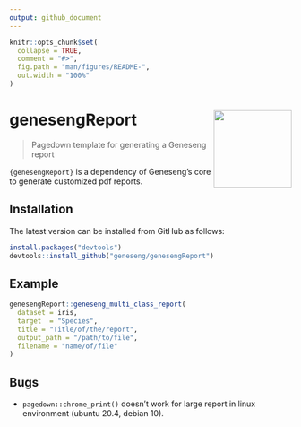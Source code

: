 ```yaml
---
output: github_document
---
```


<!-- README.md is generated from README.Rmd. Please edit that file -->

```r
knitr::opts_chunk$set(
  collapse = TRUE,
  comment = "#>",
  fig.path = "man/figures/README-",
  out.width = "100%"
)
```

# genesengReport <a href=#><img src='inst/logo.png' align="right" height="139" /></a>

> Pagedown template for generating a Geneseng report

`{genesengReport}` is a dependency of Geneseng's core to generate customized pdf reports.


## Installation

The latest version can be installed from GitHub as follows:

``` r
install.packages("devtools")
devtools::install_github("geneseng/genesengReport")
```

## Example

```r
genesengReport::geneseng_multi_class_report(
  dataset = iris,
  target  = "Species",
  title = "Title/of/the/report",
  output_path = "/path/to/file",
  filename = "name/of/file"
)
```


## Bugs

* `pagedown::chrome_print()` doesn't work for large report in linux environment (ubuntu 20.4, debian 10).

